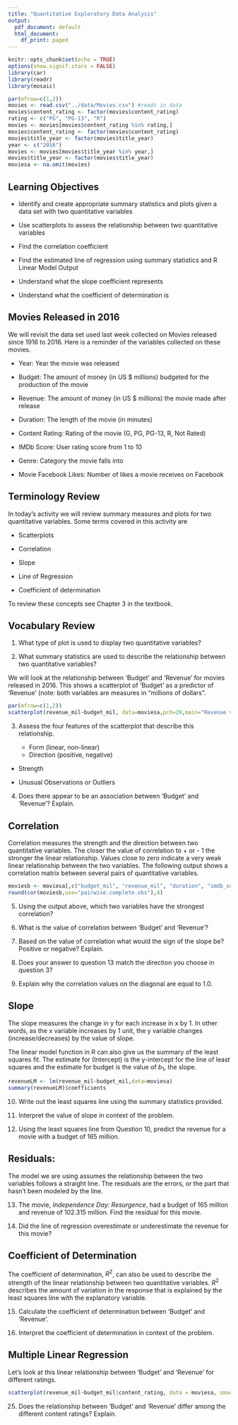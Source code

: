 ```yaml
---
title: "Quantitative Exploratory Data Analysis"
output:
  pdf_document: default
  html_document:
    df_print: paged
---
```


```r
knitr::opts_chunk$set(echo = TRUE)
options(show.signif.stars = FALSE)
library(car)
library(readr)
library(mosaic)
```

```r
par(mfrow=c(1,2))
movies <- read.csv("../data/Movies.csv") #reads in data
movies$content_rating <- factor(movies$content_rating)
rating <- c("PG", "PG-13", "R")
movies <- movies[movies$content_rating %in% rating,]
movies$content_rating <- factor(movies$content_rating)
movies$title_year <- factor(movies$title_year)
year <- c("2016")
movies <- movies[movies$title_year %in% year,]
movies$title_year <- factor(movies$title_year)
moviesa <- na.omit(movies)
```

## Learning Objectives

* Identify and create appropriate summary statistics and plots
  given a data set with two quantitative variables
  
* Use scatterplots to assess the relationship between two quantitative variables

* Find the correlation coefficient 

* Find the estimated line of regression using summary statistics and R Linear Model Output

* Understand what the slope coefficient represents

* Understand what the coefficient of determination is

## Movies Released in 2016

We will revisit the data set used last week collected on Movies released since 1916 to 2016.  Here is a reminder of the variables collected on these movies.

* Year: Year the movie was released

* Budget: The amount of money (in US $ millions) budgeted for the production of the movie

* Revenue: The amount of money (in US $ millions) the movie made after release

* Duration: The length of the movie (in minutes)

* Content Rating: Rating of the movie (G, PG, PG-13, R, Not Rated)

* IMDb Score: User rating score from 1 to 10

* Genre: Category the movie falls into

* Movie Facebook Likes: Number of likes a movie receives on Facebook

## Terminology Review

In today's activity we will review summary measures and plots for two quantitative variables.  Some terms covered in this activity are

* Scatterplots

* Correlation

* Slope

* Line of Regression

* Coefficient of determination

To review these concepts see Chapter 3 in the textbook.  

## Vocabulary Review

1.  What type of plot is used to display two quantitative variables?

\vspace{0.5in}

2.  What summary statistics are used to describe the relationship between two quantitative variables?

\vspace{0.5in}

We will look at the relationship between 'Budget' and 'Revenue' for movies released in 2016. This shows a scatterplot of 'Budget' as a predictor of 'Revenue' (note: both variables are measures in "millions of dollars".  

```r
par(mfrow=c(1,2))
scatterplot(revenue_mil~budget_mil, data=moviesa,pch=20,main="Revenue vs. Budget", smooth=F)
```
3. Assess the four features of the scatterplot that describe this relationship.

    * Form (linear, non-linear)
\vspace{1in}
    * Direction (positive, negative)
    
\vspace{1in}
    * Strength
    
\vspace{1in}
    * Unusual Observations or Outliers

\vspace{1in}

4. Does there appear to be an association between 'Budget' and 'Revenue'? Explain.

\vspace{1in}

## Correlation 

Correlation measures the strength and the direction between two quantitative variables.  The closer the value of correlation to + or - 1 the stronger the linear relationship.  Values close to zero indicate a very weak linear relationship between the two variables.  The following output shows a correlation matrix between several pairs of quantitative variables.  

```r
moviesb <- moviesa[,c("budget_mil", "revenue_mil", "duration", "imdb_score", "movie_facebook_likes")]
round(cor(moviesb,use="pairwise.complete.obs"),4)
```

5.  Using the output above, which two variables have the strongest correlation?

\vspace{0.5in}

6.  What is the value of correlation between 'Budget' and 'Revenue'?

\vspace{0.5in}

7.  Based on the value of correlation what would the sign of the slope be? Positive or negative?  Explain.

\vspace{1in}

8.  Does your answer to question 13 match the direction you choose in question 3?

\vspace{0.5in}

9.  Explain why the correlation values on the diagonal are equal to 1.0.

\vspace{1in}

## Slope

The slope measures the change in y for each increase in x by 1.  In other words, as the x variable increases by 1 unit, the y variable changes (increase/decreases) by the value of slope.

The linear model function in R can also give us the summary of the least squares fit.  The estimate for (Intercept) is the y-intercept for the line of least squares and the estimate for budget is the value of $b_1$, the slope.

```r
revenueLM <- lm(revenue_mil~budget_mil,data=moviesa)
summary(revenueLM)$coefficients
```

10.  Write out the least squares line using the summary statistics provided.

\vspace{1in}

11. Interpret the value of slope in context of the problem.

\vspace{1in}

12. Using the least squares line from Question 10, predict the revenue for a movie with a budget of 165 million.

\vspace{1in}

## Residuals:

The model we are using assumes the relationship between the two variables follows a straight line. The residuals are the errors, or the part that hasn't been modeled by the line.

\begin{center}
Data = Model + Residual

Residual = Data - Model

$e_i=y_i-\hat{y}_i$
\end{center}

13.  The movie, *Independence Day: Resurgence*, had a budget of 165 million and revenue of 102.315 million.  Find the residual for this movie.

\vspace{1in}

14.  Did the line of regression overestimate or underestimate the revenue for this movie? 

\vspace{1in}

## Coefficient of Determination

The coefficient of determination, $R^2$, can also be used to describe the strength of the linear relationship between two quantitative variables. $R^2$ describes the amount of variation in the response that is explained by the least squares line with the explanatory variable.  

15.  Calculate the coefficient of determination between 'Budget' and 'Revenue'.

\vspace{1in}

16.  Interpret the coefficient of determination in context of the problem.

\vspace{1in}

## Multiple Linear Regression
Let's look at this linear relationship between 'Budget' and 'Revenue' for different ratings.

```r
scatterplot(revenue_mil~budget_mil|content_rating, data = moviesa, smooth=F)
```

25. Does the relationship between 'Budget' and 'Revenue' differ among the different content ratings?  Explain.

\vspace{1in}

